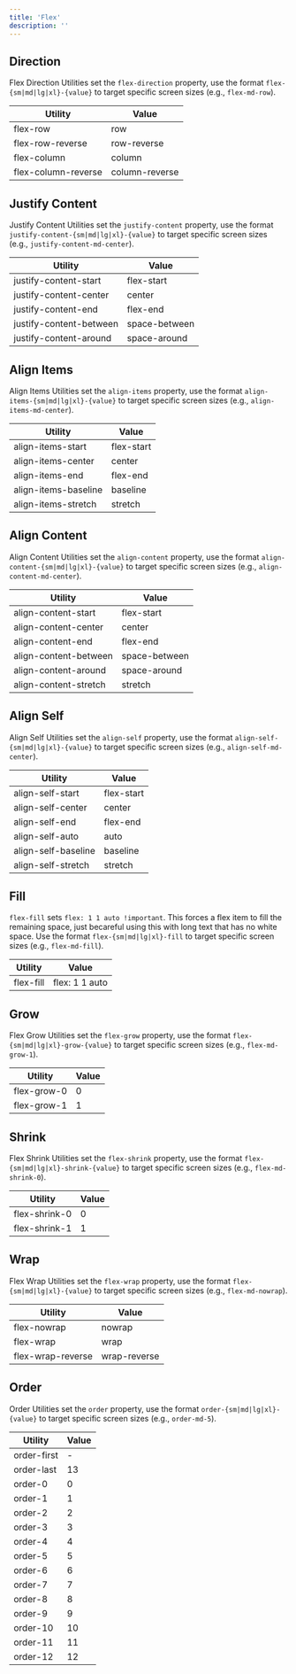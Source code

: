 ```yaml
---
title: 'Flex'
description: ''
---
```


## Direction

Flex Direction Utilities set the `flex-direction` property, use the format `flex-{sm|md|lg|xl}-{value}` to target specific screen sizes (e.g., `flex-md-row`).

<div className="sheet-example">
	<div className="table-responsive">
		<table className="table table-autofit table-nowrap">
			<thead>
				<tr>
					<th>Utility</th>
					<th>Value</th>
				</tr>
			</thead>
			<tbody>
				<tr>
					<td>flex-row</td>
					<td>row</td>
				</tr>
				<tr>
					<td>flex-row-reverse</td>
					<td>row-reverse</td>
				</tr>
				<tr>
					<td>flex-column</td>
					<td>column</td>
				</tr>
				<tr>
					<td>flex-column-reverse</td>
					<td>column-reverse</td>
				</tr>
			</tbody>
		</table>
	</div>
</div>

## Justify Content

Justify Content Utilities set the `justify-content` property, use the format `justify-content-{sm|md|lg|xl}-{value}` to target specific screen sizes (e.g., `justify-content-md-center`).

<div className="sheet-example">
	<div className="table-responsive">
		<table className="table table-autofit table-nowrap">
			<thead>
				<tr>
					<th>Utility</th>
					<th>Value</th>
				</tr>
			</thead>
			<tbody>
				<tr>
					<td>justify-content-start</td>
					<td>flex-start</td>
				</tr>
				<tr>
					<td>justify-content-center</td>
					<td>center</td>
				</tr>
				<tr>
					<td>justify-content-end</td>
					<td>flex-end</td>
				</tr>
				<tr>
					<td>justify-content-between</td>
					<td>space-between</td>
				</tr>
				<tr>
					<td>justify-content-around</td>
					<td>space-around</td>
				</tr>
			</tbody>
		</table>
	</div>
</div>

## Align Items

Align Items Utilities set the `align-items` property, use the format `align-items-{sm|md|lg|xl}-{value}` to target specific screen sizes (e.g., `align-items-md-center`).

<div className="sheet-example">
	<div className="table-responsive">
		<table className="table table-autofit table-nowrap">
			<thead>
				<tr>
					<th>Utility</th>
					<th>Value</th>
				</tr>
			</thead>
			<tbody>
				<tr>
					<td>align-items-start</td>
					<td>flex-start</td>
				</tr>
				<tr>
					<td>align-items-center</td>
					<td>center</td>
				</tr>
				<tr>
					<td>align-items-end</td>
					<td>flex-end</td>
				</tr>
				<tr>
					<td>align-items-baseline</td>
					<td>baseline</td>
				</tr>
				<tr>
					<td>align-items-stretch</td>
					<td>stretch</td>
				</tr>
			</tbody>
		</table>
	</div>
</div>

## Align Content

Align Content Utilities set the `align-content` property, use the format `align-content-{sm|md|lg|xl}-{value}` to target specific screen sizes (e.g., `align-content-md-center`).

<div className="sheet-example">
	<div className="table-responsive">
		<table className="table table-autofit table-nowrap">
			<thead>
				<tr>
					<th>Utility</th>
					<th>Value</th>
				</tr>
			</thead>
			<tbody>
				<tr>
					<td>align-content-start</td>
					<td>flex-start</td>
				</tr>
				<tr>
					<td>align-content-center</td>
					<td>center</td>
				</tr>
				<tr>
					<td>align-content-end</td>
					<td>flex-end</td>
				</tr>
				<tr>
					<td>align-content-between</td>
					<td>space-between</td>
				</tr>
				<tr>
					<td>align-content-around</td>
					<td>space-around</td>
				</tr>
				<tr>
					<td>align-content-stretch</td>
					<td>stretch</td>
				</tr>
			</tbody>
		</table>
	</div>
</div>

## Align Self

Align Self Utilities set the `align-self` property, use the format `align-self-{sm|md|lg|xl}-{value}` to target specific screen sizes (e.g., `align-self-md-center`).

<div className="sheet-example">
	<div className="table-responsive">
		<table className="table table-autofit table-nowrap">
			<thead>
				<tr>
					<th>Utility</th>
					<th>Value</th>
				</tr>
			</thead>
			<tbody>
				<tr>
					<td>align-self-start</td>
					<td>flex-start</td>
				</tr>
				<tr>
					<td>align-self-center</td>
					<td>center</td>
				</tr>
				<tr>
					<td>align-self-end</td>
					<td>flex-end</td>
				</tr>
				<tr>
					<td>align-self-auto</td>
					<td>auto</td>
				</tr>
				<tr>
					<td>align-self-baseline</td>
					<td>baseline</td>
				</tr>
				<tr>
					<td>align-self-stretch</td>
					<td>stretch</td>
				</tr>
			</tbody>
		</table>
	</div>
</div>

## Fill

`flex-fill` sets `flex: 1 1 auto !important`. This forces a flex item to fill the remaining space, just becareful using this with long text that has no white space. Use the format `flex-{sm|md|lg|xl}-fill` to target specific screen sizes (e.g., `flex-md-fill`).

<div className="sheet-example">
	<div className="table-responsive">
		<table className="table table-autofit table-nowrap">
			<thead>
				<tr>
					<th>Utility</th>
					<th>Value</th>
				</tr>
			</thead>
			<tbody>
				<tr>
					<td>flex-fill</td>
					<td>flex: 1 1 auto</td>
				</tr>
			</tbody>
		</table>
	</div>
</div>

## Grow

Flex Grow Utilities set the `flex-grow` property, use the format `flex-{sm|md|lg|xl}-grow-{value}` to target specific screen sizes (e.g., `flex-md-grow-1`).

<div className="sheet-example">
	<div className="table-responsive">
		<table className="table table-autofit table-nowrap">
			<thead>
				<tr>
					<th>Utility</th>
					<th>Value</th>
				</tr>
			</thead>
			<tbody>
				<tr>
					<td>flex-grow-0</td>
					<td>0</td>
				</tr>
				<tr>
					<td>flex-grow-1</td>
					<td>1</td>
				</tr>
			</tbody>
		</table>
	</div>
</div>

## Shrink

Flex Shrink Utilities set the `flex-shrink` property, use the format `flex-{sm|md|lg|xl}-shrink-{value}` to target specific screen sizes (e.g., `flex-md-shrink-0`).

<div className="sheet-example">
	<div className="table-responsive">
		<table className="table table-autofit table-nowrap">
			<thead>
				<tr>
					<th>Utility</th>
					<th>Value</th>
				</tr>
			</thead>
			<tbody>
				<tr>
					<td>flex-shrink-0</td>
					<td>0</td>
				</tr>
				<tr>
					<td>flex-shrink-1</td>
					<td>1</td>
				</tr>
			</tbody>
		</table>
	</div>
</div>

## Wrap

Flex Wrap Utilities set the `flex-wrap` property, use the format `flex-{sm|md|lg|xl}-{value}` to target specific screen sizes (e.g., `flex-md-nowrap`).

<div className="sheet-example">
	<div className="table-responsive">
		<table className="table table-autofit table-nowrap">
			<thead>
				<tr>
					<th>Utility</th>
					<th>Value</th>
				</tr>
			</thead>
			<tbody>
				<tr>
					<td>flex-nowrap</td>
					<td>nowrap</td>
				</tr>
				<tr>
					<td>flex-wrap</td>
					<td>wrap</td>
				</tr>
				<tr>
					<td>flex-wrap-reverse</td>
					<td>wrap-reverse</td>
				</tr>
			</tbody>
		</table>
	</div>
</div>

## Order

Order Utilities set the `order` property, use the format `order-{sm|md|lg|xl}-{value}` to target specific screen sizes (e.g., `order-md-5`).

<div className="sheet-example">
	<div className="table-responsive">
		<table className="table table-autofit table-nowrap">
			<thead>
				<tr>
					<th>Utility</th>
					<th>Value</th>
				</tr>
			</thead>
			<tbody>
				<tr>
					<td>order-first</td>
					<td>-</td>
				</tr>
				<tr>
					<td>order-last</td>
					<td>13</td>
				</tr>
				<tr>
					<td>order-0</td>
					<td>0</td>
				</tr>
				<tr>
					<td>order-1</td>
					<td>1</td>
				</tr>
				<tr>
					<td>order-2</td>
					<td>2</td>
				</tr>
				<tr>
					<td>order-3</td>
					<td>3</td>
				</tr>
				<tr>
					<td>order-4</td>
					<td>4</td>
				</tr>
				<tr>
					<td>order-5</td>
					<td>5</td>
				</tr>
				<tr>
					<td>order-6</td>
					<td>6</td>
				</tr>
				<tr>
					<td>order-7</td>
					<td>7</td>
				</tr>
				<tr>
					<td>order-8</td>
					<td>8</td>
				</tr>
				<tr>
					<td>order-9</td>
					<td>9</td>
				</tr>
				<tr>
					<td>order-10</td>
					<td>10</td>
				</tr>
				<tr>
					<td>order-11</td>
					<td>11</td>
				</tr>
				<tr>
					<td>order-12</td>
					<td>12</td>
				</tr>
			</tbody>
		</table>
	</div>
</div>

